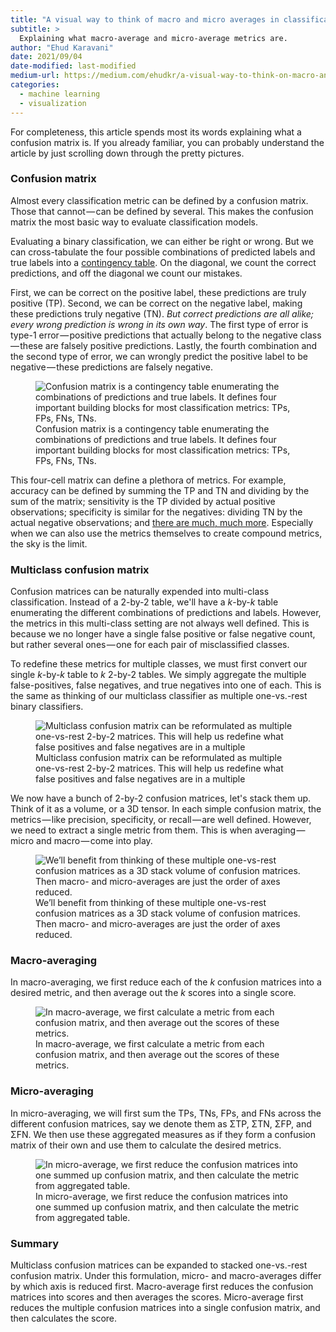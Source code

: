 ```yaml
---
title: "A visual way to think of macro and micro averages in classification metrics"
subtitle: >
  Explaining what macro-average and micro-average metrics are.
author: "Ehud Karavani"
date: 2021/09/04
date-modified: last-modified
medium-url: https://medium.com/ehudkr/a-visual-way-to-think-on-macro-and-micro-averages-in-classification-metrics-190285dc927f
categories: 
  - machine learning
  - visualization
---
```


For completeness, this article spends most its words explaining what a confusion matrix is. If you already familiar, you can probably understand the article by just scrolling down through the pretty pictures.

### Confusion matrix

Almost every classification metric can be defined by a confusion matrix. Those that cannot --- can be defined by several. This makes the confusion matrix the most basic way to evaluate classification models.

Evaluating a binary classification, we can either be right or wrong. But we can cross-tabulate the four possible combinations of predicted labels and true labels into a [contingency table](https://en.wikipedia.org/wiki/Contingency_table). On the diagonal, we count the correct predictions, and off the diagonal we count our mistakes.

First, we can be correct on the positive label, these predictions are truly positive (TP). Second, we can be correct on the negative label, making these predictions truly negative (TN). *But correct predictions are all alike; every wrong prediction is wrong in its own way*. The first type of error is type-1 error --- positive predictions that actually belong to the negative class --- these are falsely positive predictions. Lastly, the fourth combination and the second type of error, we can wrongly predict the positive label to be negative --- these predictions are falsely negative.

![Confusion matrix is a contingency table enumerating the combinations of predictions and true labels. It defines four important building blocks for most classification metrics: TPs, FPs, FNs, TNs.](images/confusion_matrix_binary.png)

This four-cell matrix can define a plethora of metrics. For example, accuracy can be defined by summing the TP and TN and dividing by the sum of the matrix; sensitivity is the TP divided by actual positive observations; specificity is similar for the negatives: dividing TN by the actual negative observations; and [there are much, much more](https://en.wikipedia.org/wiki/Confusion_matrix). Especially when we can also use the metrics themselves to create compound metrics, the sky is the limit.

### Multiclass confusion matrix

Confusion matrices can be naturally expended into multi-class classification. Instead of a 2-by-2 table, we\'ll have a *k*-by-*k* table enumerating the different combinations of predictions and labels. However, the metrics in this multi-class setting are not always well defined. This is because we no longer have a single false positive or false negative count, but rather several ones --- one for each pair of misclassified classes.

To redefine these metrics for multiple classes, we must first convert our single *k*-by-*k* table to *k* 2-by-2 tables. We simply aggregate the multiple false-positives, false negatives, and true negatives into one of each. This is the same as thinking of our multiclass classifier as multiple one-vs.-rest binary classifiers.

![Multiclass confusion matrix can be reformulated as multiple one-vs-rest 2-by-2 matrices. This will help us redefine what false positives and false negatives are in a multiple](images/confusion_matrix_multi2ovr.png)

We now have a bunch of 2-by-2 confusion matrices, let\'s stack them up. Think of it as a volume, or a 3D tensor. In each simple confusion matrix, the metrics --- like precision, specificity, or recall --- are well defined. However, we need to extract a single metric from them. This is when averaging --- micro and macro --- come into play.

![We'll benefit from thinking of these multiple one-vs-rest confusion matrices as a 3D stack volume of confusion matrices. Then macro- and micro-averages are just the order of axes reduced.](images/confusion_matrix_stacking.png)

### Macro-averaging

In macro-averaging, we first reduce each of the *k* confusion matrices into a desired metric, and then average out the *k* scores into a single score.

![In macro-average, we first calculate a metric from each confusion matrix, and then average out the scores of these metrics.](images/macro_averaging_sensitivity.png)

### Micro-averaging

In micro-averaging, we will first sum the TPs, TNs, FPs, and FNs across the different confusion matrices, say we denote them as ΣTP, ΣTN, ΣFP, and ΣFN. We then use these aggregated measures as if they form a confusion matrix of their own and use them to calculate the desired metrics.

![In micro-average, we first reduce the confusion matrices into one summed up confusion matrix, and then calculate the metric from aggregated table.](images/micro_averaging_sensitivity.png)

### Summary

Multiclass confusion matrices can be expanded to stacked one-vs.-rest confusion matrix. Under this formulation, micro- and macro-averages differ by which axis is reduced first. Macro-average first reduces the confusion matrices into scores and then averages the scores. Micro-average first reduces the multiple confusion matrices into a single confusion matrix, and then calculates the score.